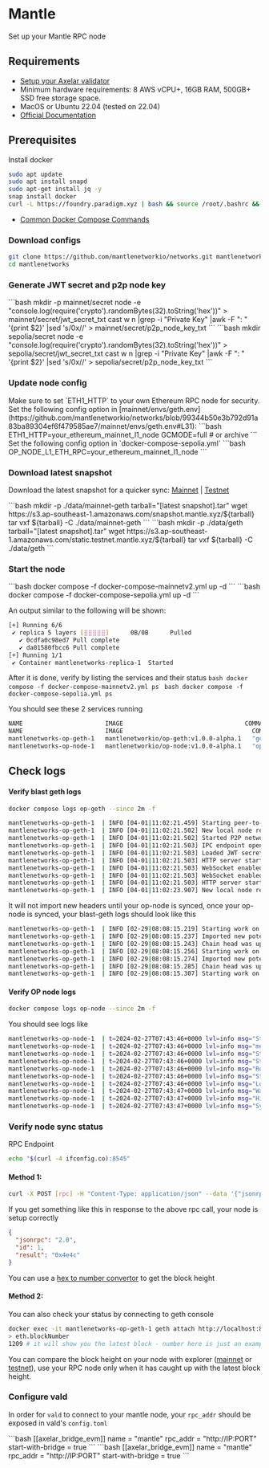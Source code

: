 # Mantle


Set up your Mantle RPC node

## Requirements

- [Setup your Axelar validator](/validator/setup)
- Minimum hardware requirements: 8 AWS vCPU+, 16GB RAM, 500GB+ SSD free storage space.
- MacOS or Ubuntu 22.04 (tested on 22.04)
- [Official Documentation](https://github.com/mantlenetworkio/networks/blob/main/run-node-mainnet.md)

## Prerequisites

Install docker
```bash
sudo apt update
sudo apt install snapd
sudo apt-get install jq -y
snap install docker
curl -L https://foundry.paradigm.xyz | bash && source /root/.bashrc && foundryup
```
- [Common Docker Compose Commands](./optimism#common-node-operations)

### Download configs

```bash
git clone https://github.com/mantlenetworkio/networks.git mantlenetworks
cd mantlenetworks
```

### Generate JWT secret and p2p node key

<tabs>
    <tab-item title="Mainnet">
        ```bash
        mkdir -p mainnet/secret
        node -e "console.log(require('crypto').randomBytes(32).toString('hex'))" > mainnet/secret/jwt_secret_txt
        cast w n |grep -i "Private Key" |awk -F ": " '{print $2}' |sed 's/0x//' > mainnet/secret/p2p_node_key_txt
        ```
    </tab-item>
    <tab-item title="Testnet">
        ```bash
        mkdir sepolia/secret
        node -e "console.log(require('crypto').randomBytes(32).toString('hex'))" > sepolia/secret/jwt_secret_txt
        cast w n |grep -i "Private Key" |awk -F ": " '{print $2}' |sed 's/0x//' > sepolia/secret/p2p_node_key_txt
        ```
    </tab-item>
</tabs>

### Update node config

<Callout type="warning" emoji="⚠️">
  Make sure to set `ETH1_HTTP` to your own Ethereum RPC node for security.
</Callout>

<tabs>
    <tab-item title="Mainnet">
        Set the following config option in [mainnet/envs/geth.env](https://github.com/mantlenetworkio/networks/blob/99344b50e3b792d91a83ba89304ef6f479585ae7/mainnet/envs/geth.env#L31):
        ```bash
        ETH1_HTTP=your_ethereum_mainnet_l1_node
        GCMODE=full # or archive
        ```
    </tab-item>
    <tab-item title="Testnet">
        Set the following config option in `docker-compose-sepolia.yml`
        ```bash
        OP_NODE_L1_ETH_RPC=your_ethereum_mainnet_l1_node
        ```
    </tab-item>
</tabs>

### Download latest snapshot

Download the latest snapshot for a quicker sync: [Mainnet](https://github.com/mantlenetworkio/networks/blob/main/run-node-mainnetv2.md) | [Testnet](https://github.com/mantlenetworkio/networks/blob/main/run-node-sepolia.md)

<tabs>
    <tab-item title="Mainnet">
        ```bash
        mkdir -p ./data/mainnet-geth
        tarball="[latest snapshot].tar"
        wget https://s3.ap-southeast-1.amazonaws.com/snapshot.mantle.xyz/${tarball}
        tar vxf ${tarball} -C ./data/mainnet-geth
        ```
        </tab-item>
        <tab-item title="Testnet">
        ```bash
        mkdir -p ./data/geth
        tarball="[latest snapshot].tar"
        wget https://s3.ap-southeast-1.amazonaws.com/static.testnet.mantle.xyz/${tarball}
        tar vxf ${tarball} -C ./data/geth
        ```
    </tab-item>
</tabs>

### Start the node

<tabs>
    <tab-item title="Mainnet">
        ```bash
        docker compose -f docker-compose-mainnetv2.yml up -d
        ```
    </tab-item>
    <tab-item title="Testnet">
        ```bash
        docker compose -f docker-compose-sepolia.yml up -d
        ```
    </tab-item>
</tabs>

An output similar to the following will be shown:
```bash
[+] Running 6/6
 ✔ replica 5 layers [⣿⣿⣿⣿⣿]      0B/0B      Pulled
   ✔ 0cdfa0c98ed7 Pull complete
   ✔ da01580fbcc6 Pull complete
[+] Running 1/1
 ✔ Container mantlenetworks-replica-1  Started
```

After it is done, verify by listing the services and their status
<tabs>
    <tab-item title="Mainnet">
        ```bash
        docker compose -f docker-compose-mainnetv2.yml ps
        ```
    </tab-item>
    <tab-item title="Testnet">
        ```bash
        docker compose -f docker-compose-sepolia.yml ps
        ```
    </tab-item>
</tabs>

You should see these 2 services running
```bash
NAME                       IMAGE                                  COMMAND             SERVICE             CREATED             STATUS              PORTS
NAME                       IMAGE                                    COMMAND                  SERVICE             CREATED             STATUS                          PORTS
mantlenetworks-op-geth-1   mantlenetworkio/op-geth:v1.0.0-alpha.1   "geth --datadir=/db …"   op-geth             7 minutes ago       Up 7 minutes                    0.0.0.0:8545-8546->8545-8546/tcp, :::8545-8546->8545-8546/tcp, 0.0.0.0:8551->8551/tcp, :::8551->8551/tcp, 30303/tcp, 30303/udp
mantlenetworks-op-node-1   mantlenetworkio/op-node:v1.0.0-alpha.1   "op-node"                op-node             7 minutes ago       Up 7 minutes
```

## Check logs

#### Verify blast geth logs

```bash
docker compose logs op-geth --since 2m -f
```

```bash
mantlenetworks-op-geth-1  | INFO [04-01|11:02:21.459] Starting peer-to-peer node               instance=Geth/v0.1.0-unstable-e1c72d53-20240312/linux-amd64/go1.20.14
mantlenetworks-op-geth-1  | INFO [04-01|11:02:21.502] New local node record                    seq=1,711,969,341,501 id=d90665a63ea4440a ip=127.0.0.1 udp=30300 tcp=30300
mantlenetworks-op-geth-1  | INFO [04-01|11:02:21.502] Started P2P networking                   self=enode://904642693e46d2f64234e635d4b3777e23d9227920ea27eaf62d76387eee2ecfe3a1c8881f2cc71b1c68b2e148a6215fc9e4c361b285f1bec9c5f0e92978e408@127.0.0.1:30300
mantlenetworks-op-geth-1  | INFO [04-01|11:02:21.503] IPC endpoint opened                      url=/db/geth.ipc
mantlenetworks-op-geth-1  | INFO [04-01|11:02:21.503] Loaded JWT secret file                   path=/secret/jwt_secret_txt crc32=0x61dfbe40
mantlenetworks-op-geth-1  | INFO [04-01|11:02:21.503] HTTP server started                      endpoint=[::]:8545 auth=false prefix= cors=* vhosts=*
mantlenetworks-op-geth-1  | INFO [04-01|11:02:21.503] WebSocket enabled                        url=ws://[::]:8546
mantlenetworks-op-geth-1  | INFO [04-01|11:02:21.503] WebSocket enabled                        url=ws://[::]:8551
mantlenetworks-op-geth-1  | INFO [04-01|11:02:21.503] HTTP server started                      endpoint=[::]:8551 auth=true  prefix= cors=localhost vhosts=*
mantlenetworks-op-geth-1  | INFO [04-01|11:02:23.907] New local node record                    seq=1,711,969,341,502 id=d90665a63ea4440a ip=65.108.239.113 udp=30300 tcp=30300
```
It will not import new headers until your op-node is synced, once your op-node is synced, your blast-geth logs should look like this

```bash
mantlenetworks-op-geth-1  | INFO [02-29|08:08:15.219] Starting work on payload                 id=0x48323feb74b0d35a
mantlenetworks-op-geth-1  | INFO [02-29|08:08:15.237] Imported new potential chain segment     number=3083 hash=96c535..584bd5 blocks=1 txs=1 mgas=0.047 elapsed=16.962ms    mgasps=2.768 age=1mo3w1d snapdiffs=606.60KiB triedirty=0.00B
mantlenetworks-op-geth-1  | INFO [02-29|08:08:15.243] Chain head was updated                   number=3083 hash=96c535..584bd5 root=52730a..6a9c02 elapsed=5.42431ms   age=1mo3w1d
mantlenetworks-op-geth-1  | INFO [02-29|08:08:15.256] Starting work on payload                 id=0x180234ae531457a1
mantlenetworks-op-geth-1  | INFO [02-29|08:08:15.274] Imported new potential chain segment     number=3084 hash=9687bc..de7e94 blocks=1 txs=1 mgas=0.047 elapsed=16.911ms    mgasps=2.776 age=1mo3w1d snapdiffs=606.78KiB triedirty=0.00B
mantlenetworks-op-geth-1  | INFO [02-29|08:08:15.285] Chain head was updated                   number=3084 hash=9687bc..de7e94 root=8081fb..43e327 elapsed=10.075637ms age=1mo3w1d
mantlenetworks-op-geth-1  | INFO [02-29|08:08:15.307] Starting work on payload                 id=0x44c95802c3652dbd
```


#### Verify OP node logs

```bash
docker compose logs op-node --since 2m -f
```
You should see logs like

```bash
mantlenetworks-op-node-1  | t=2024-02-27T07:43:46+0000 lvl=info msg="Starting JSON-RPC server"
mantlenetworks-op-node-1  | t=2024-02-27T07:43:46+0000 lvl=info msg="metrics disabled"
mantlenetworks-op-node-1  | t=2024-02-27T07:43:46+0000 lvl=info msg="Starting execution engine driver"
mantlenetworks-op-node-1  | t=2024-02-27T07:43:46+0000 lvl=info msg="Starting driver"                   sequencerEnabled=false sequencerStopped=false
mantlenetworks-op-node-1  | t=2024-02-27T07:43:46+0000 lvl=info msg="Rollup node started"
mantlenetworks-op-node-1  | t=2024-02-27T07:43:46+0000 lvl=info msg="State loop started"
mantlenetworks-op-node-1  | t=2024-02-27T07:43:46+0000 lvl=info msg="Loaded current L2 heads"           unsafe=0x26a1c0faad7b041f34569a1bb383f00ab74b335883a44bed53e9f41ced5fd906:0 safe=0x26a1c0faad7b041f34569a1bb383f00ab74b335883a44bed53e9f41ced5fd906:0 finalized=0x26a1c0faad7b041f34569a1bb383f00ab74b335883a44bed53e9f41ced5fd906:0 unsafe_origin=0x17728cf4d8e0b4f292d2390a869fd7c632d39e72efb00ca3462b4387c6aa2437:5044255 safe_origin=0x17728cf4d8e0b4f292d2390a869fd7c632d39e72efb00ca3462b4387c6aa2437:5044255
mantlenetworks-op-node-1  | t=2024-02-27T07:43:47+0000 lvl=info msg="Walking back L1Block by number"    curr=0x17728cf4d8e0b4f292d2390a869fd7c632d39e72efb00ca3462b4387c6aa2437:5044255 next=0x17728cf4d8e0b4f292d2390a869fd7c632d39e72efb00ca3462b4387c6aa2437:5044255 l2block=0x26a1c0faad7b041f34569a1bb383f00ab74b335883a44bed53e9f41ced5fd906:0
mantlenetworks-op-node-1  | t=2024-02-27T07:43:47+0000 lvl=info msg="Hit finalized L2 head, returning immediately" unsafe=0x26a1c0faad7b041f34569a1bb383f00ab74b335883a44bed53e9f41ced5fd906:0 safe=0x26a1c0faad7b041f34569a1bb383f00ab74b335883a44bed53e9f41ced5fd906:0 finalized=0x26a1c0faad7b041f34569a1bb383f00ab74b335883a44bed53e9f41ced5fd906:0 unsafe_origin=0x17728cf4d8e0b4f292d2390a869fd7c632d39e72efb00ca3462b4387c6aa2437:5044255 safe_origin=0x17728cf4d8e0b4f292d2390a869fd7c632d39e72efb00ca3462b4387c6aa2437:5044255
mantlenetworks-op-node-1  | t=2024-02-27T07:43:47+0000 lvl=info msg="Sync progress"                     reason="reset derivation work" l2_finalized=0x26a1c0faad7b041f34569a1bb383f00ab74b335883a44bed53e9f41ced5fd906:0 l2_safe=0x26a1c0faad7b041f34569a1bb383f00ab74b335883a44bed53e9f41ced5fd906:0 l2_unsafe=0x26a1c0faad7b041f34569a1bb383f00ab74b335883a44bed53e9f41ced5fd906:0 l2_engineSyncTarget=0x26a1c0faad7b041f34569a1bb383f00ab74b335883a44bed53e9f41ced5fd906:0 l2_time=1,704,686,688 l1_derived=0x17728cf4d8e0b4f292d2390a869fd7c632d39e72efb00ca3462b4387c6aa2437:5044255
```

### Verify node sync status

RPC Endpoint
```bash
echo "$(curl -4 ifconfig.co):8545"
```

#### Method 1:
```bash
curl -X POST [rpc] -H "Content-Type: application/json" --data '{"jsonrpc":"2.0","method":"eth_blockNumber","params":[],"id":1}' | jq
```

If you get something like this in response to the above rpc call, your node is setup correctly
```json
{
  "jsonrpc": "2.0",
  "id": 1,
  "result": "0x4e4c"
}
```
You can use a [hex to number convertor](https://www.binaryhexconverter.com/hex-to-decimal-converter) to get the block height

#### Method 2:
You can also check your status by connecting to geth console

```bash
docker exec -it mantlenetworks-op-geth-1 geth attach http://localhost:8545
> eth.blockNumber
1209 # it will show you the latest block - number here is just an example
```

You can compare the block height on your node with explorer ([mainnet](https://explorer.mantle.xyz) or [testnet](https://explorer.testnet.mantle.xyz)),
use your RPC node only when it has caught up with the latest block height.

### Configure vald

In order for `vald` to connect to your mantle node, your `rpc_addr` should be exposed in
vald's `config.toml`

<tabs>
    <tab-item title="Mainnet">
        ```bash
        [[axelar_bridge_evm]]
        name = "mantle"
        rpc_addr = "http://IP:PORT"
        start-with-bridge = true
        ```
    </tab-item>
    <tab-item title="Testnet">
        ```bash
        [[axelar_bridge_evm]]
        name = "mantle"
        rpc_addr = "http://IP:PORT"
        start-with-bridge = true
        ```
    </tab-item>
</tabs>